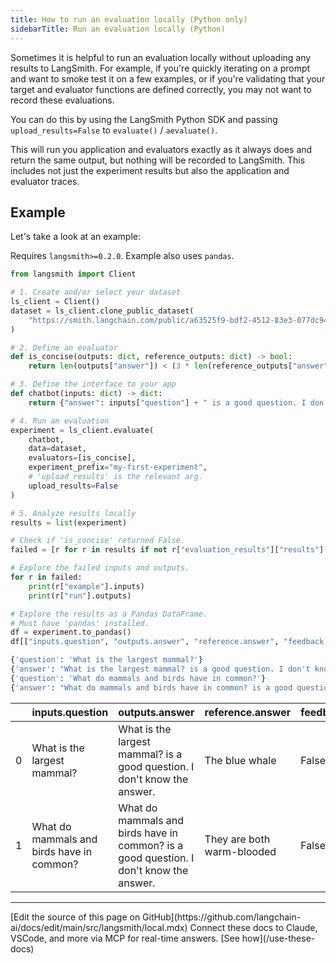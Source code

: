 ```yaml
---
title: How to run an evaluation locally (Python only)
sidebarTitle: Run an evaluation locally (Python)
---
```


Sometimes it is helpful to run an evaluation locally without uploading any results to LangSmith. For example, if you're quickly iterating on a prompt and want to smoke test it on a few examples, or if you're validating that your target and evaluator functions are defined correctly, you may not want to record these evaluations.

You can do this by using the LangSmith Python SDK and passing `upload_results=False` to `evaluate()` / `aevaluate()`.

This will run you application and evaluators exactly as it always does and return the same output, but nothing will be recorded to LangSmith. This includes not just the experiment results but also the application and evaluator traces.

## Example

Let's take a look at an example:

Requires `langsmith>=0.2.0`. Example also uses `pandas`.

```python
from langsmith import Client

# 1. Create and/or select your dataset
ls_client = Client()
dataset = ls_client.clone_public_dataset(
    "https://smith.langchain.com/public/a63525f9-bdf2-4512-83e3-077dc9417f96/d"
)

# 2. Define an evaluator
def is_concise(outputs: dict, reference_outputs: dict) -> bool:
    return len(outputs["answer"]) < (3 * len(reference_outputs["answer"]))

# 3. Define the interface to your app
def chatbot(inputs: dict) -> dict:
    return {"answer": inputs["question"] + " is a good question. I don't know the answer."}

# 4. Run an evaluation
experiment = ls_client.evaluate(
    chatbot,
    data=dataset,
    evaluators=[is_concise],
    experiment_prefix="my-first-experiment",
    # 'upload_results' is the relevant arg.
    upload_results=False
)

# 5. Analyze results locally
results = list(experiment)

# Check if 'is_concise' returned False.
failed = [r for r in results if not r["evaluation_results"]["results"][0].score]

# Explore the failed inputs and outputs.
for r in failed:
    print(r["example"].inputs)
    print(r["run"].outputs)

# Explore the results as a Pandas DataFrame.
# Must have 'pandas' installed.
df = experiment.to_pandas()
df[["inputs.question", "outputs.answer", "reference.answer", "feedback.is_concise"]]
```

```python
{'question': 'What is the largest mammal?'}
{'answer': "What is the largest mammal? is a good question. I don't know the answer."}
{'question': 'What do mammals and birds have in common?'}
{'answer': "What do mammals and birds have in common? is a good question. I don't know the answer."}
```

|   | inputs.question                           | outputs.answer                                                                         | reference.answer           | feedback.is\_concise |
| - | ----------------------------------------- | -------------------------------------------------------------------------------------- | -------------------------- | -------------------- |
| 0 | What is the largest mammal?               | What is the largest mammal? is a good question. I don't know the answer.               | The blue whale             | False                |
| 1 | What do mammals and birds have in common? | What do mammals and birds have in common? is a good question. I don't know the answer. | They are both warm-blooded | False                |

---

<Callout icon="pen-to-square" iconType="regular">
    [Edit the source of this page on GitHub](https://github.com/langchain-ai/docs/edit/main/src/langsmith/local.mdx)
</Callout>
<Tip icon="terminal" iconType="regular">
    Connect these docs to Claude, VSCode, and more via MCP for    real-time answers. [See how](/use-these-docs)
</Tip>
